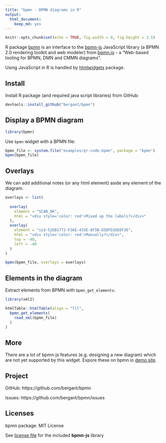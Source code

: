 ```yaml
---
title: "bpmn - BPMN diagrams in R"
output: 
  html_document: 
    keep_md: yes
---
```


```r
knitr::opts_chunk$set(echo = TRUE, fig.width = 9, fig.height = 3.5)
```

R package [bpmn](https://github.com/bergant/bpmn) is an interface to the [bpmn-js](https://github.com/bpmn-io/bpmn-js) JavaScript library (a BPMN 2.0 rendering toolkit and web modeler) from [bpmn.io](https://bpmn.io/) - a "Web-based tooling for BPMN, DMN and CMMN diagrams".
 
Using JavaScript in R is handled by [htmlwidgets](https://github.com/ramnathv/htmlwidgets) package. 


## Install 
Install R package (and required java script libraries) from GitHub:

```r
devtools::install_github("bergant/bpmn")
```


## Display a BPMN diagram

```r
library(bpmn)
```


Use `bpmn` widget with a BPMN file:

```r
bpmn_file <- system.file("examples/qr-code.bpmn", package = "bpmn")
bpmn(bpmn_file)
```


## Overlays

We can add additional notes (or any html element) aside any element of the 
diagram.

```r
overlays <- list(
  
  overlay(
    element = "SCAN_OK", 
    html = "<div style='color: red'>Mixed up the labels?</div>"
  ),
  overlay(
    element = "sid-52EB1772-F36E-433E-8F5B-D5DFD26E6F26", 
    html = "<div style='color: red'>Manually?</div>",
    top = -40,
    left = -40
  )
)

bpmn(bpmn_file, overlays = overlays)
```

## Elements in the diagram

Extract elements from BPMN with `bpmn_get_elements`:

```r

library(xml2)

htmlTable::htmlTable(align = "lll",
  bpmn_get_elements(
    read_xml(bpmn_file)
  )
)
```

## More

There are a lot of bpmn-js features (e.g. designing a new diagram) which are not 
yet supported by this widget. Expore these on bpmn.io [demo site](http://demo.bpmn.io/).


## Project

GitHub: https://github.com/bergant/bpmn

Issues: https://github.com/bergant/bpmn/issues


## Licenses

bpmn package: MIT License

See [license file](../inst/htmlwidgets/lib/bpmn-js/LICENSE) for 
the included **bpmn-js** library
